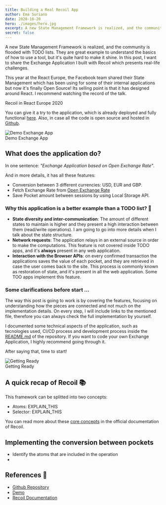 ```yaml
---
title: Building a Real Recoil App
author: Ema Suriano
date: 2020-10-20
hero: ./images/hero.jpg
excerpt: A new State Management Framework is realized, and the community is flooded with TODO lists. They are great example to understand the basics of how to use a tool, but it's quite hard to make it shine. In this post, I want to share the Exchange Application I built with Recoil which presents real-life challenges.
secret: false
---
```


A new State Management Framework is realized, and the community is flooded with TODO lists. They are great example to understand the basics of how to use a tool, but it's quite hard to make it shine. In this post, I want to share the Exchange Application I built with Recoil which presents real-life challenges.

This year at the React Europe, the Facebook team shared their State Management which has been using for some of their internal applications but now it's finally Open Source! Its selling point is that it has designed around React. I recommend watching the record of the talk.

<div class="Image__Medium">
    <YouTube videoId="_ISAA_Jt9kI" opts={{"start":0}} />
  <figcaption>Recoil in React Europe 2020</figcaption>
</div>

You can give it a try to the application, which is already deployed and fully functional [here](https://emasuriano.github.io/exchange-app/). Also, in case all the code is open source and hosted in [Github](https://github.com/EmaSuriano/exchange-app).

<div class="Image__Medium">
  <img src="./images/demo.png" alt="Demo Exchange App" />
  <figcaption>Demo Exchange App</figcaption>
</div>

## What does the application do?

In one sentence: _"Exchange Application based on Open Exchange Rate"_.

And in more details, it has all these features:

- Conversion between 3 different currencies: USD, EUR and GBP.
- Fetch Exchange Rate from [Open Exchange Rate](https://openexchangerates.org/)
- Save Pocket amount between sessions by using Local Storage API.

### Why this application is a better example than a TODO list? 🤔

- **State diversity and inter-communication**: The amount of different states to maintain is higher and they present a high interaction between them (read/write operations). I am going to go into more details when I talk about the state structure.
- **Network requests**: The application relays in an external source in order to make the computations. This feature is not covered inside TODO apps, and it's **always** present in any web application.
- **Interaction with the Browser APIs**: on every confirmed transaction the applications saves the value of each pocket, and they are retrieved in case the user comes back to the site. This process is commonly known as restoration of state, and it's present in all the web application. Some TOO apps implement this feature.

### Some clarifications before start ...

The way this post is going to work is by covering the features, focusing on understanding how the pieces are connected and not much on the implementation details. On every step, I will include links to the mentioned file, therefore you can always check the full implementation by yourself.

I documented some technical aspects of the application, such as tecnologies used, CI/CD process and development process inside the [README.md](https://github.com/EmaSuriano/exchange-app/blob/master/README.md) of the repository. If you want to code your own Exchange Application, I highly recommend going through it.

After saying that, time to start!

<div class="Image__Small">
  <img src="./images/getting-ready.gif" alt="Getting Ready" />
  <figcaption>Getting Ready</figcaption>
</div>

## A quick recap of Recoil 📚

This framework can be splitted into two concepts:

- Atoms: EXPLAIN_THIS
- Selector: EXPLAIN_THIS

You can read more about these [core concepts](https://recoiljs.org/docs/introduction/core-concepts) in the official documentation of Recoil.

## Implementing the conversion between pockets

- Identify the atoms that are included in the operation
-

## References 📖

- [Github Repository](https://github.com/EmaSuriano/exchange-app)
- [Demo](https://emasuriano.github.io/exchange-app/)
- [Recoil Documentation](https://recoiljs.org/docs/introduction/getting-started)
